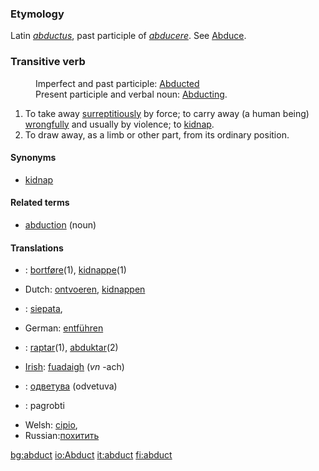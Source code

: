 ===Etymology===
Latin ''[[abductus]]'', past participle of ''[[abducere]]''. See [[Abduce]].
===Transitive verb===
:Imperfect and past participle:  [[Abducted]]<br>
:Present participle and verbal noun: [[Abducting]].
#To take away [[surreptitiously]] by force; to carry away (a human being) [[wrongfully]] and usually by violence; to [[kidnap]].
#To draw away, as a limb or other part, from its ordinary position.

====Synonyms====
*[[kidnap]]

====Related terms====
*[[abduction]] (noun)

====Translations====

* {{dk}}: [[bortføre]](1), [[kidnappe]](1)
*Dutch: [[ontvoeren]], [[kidnappen]]
*{{fi}}: [[siepata]],
*German: [[entführen]]
*{{io}}: [[raptar]](1), [[abduktar]](2)
*[[Irish]]: [[fuadaigh]] (''vn'' -ach)
* {{mk}}: [[одветува]] (odvetuva)
* {{lt}}: pagrobti
*Welsh: [[cipio]],
*Russian:[[похитить]]

[[bg:abduct]]
[[io:Abduct]]
[[it:abduct]]
[[fi:abduct]]